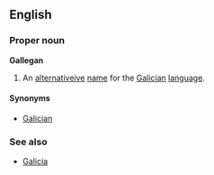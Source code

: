 ==English==
===Proper noun===
'''Gallegan'''

# An [[alternate|alternativeive]] [[name]] for the [[Galician]] [[language]].

====Synonyms====
*[[Galician]]

===See also===
*[[Galicia]]